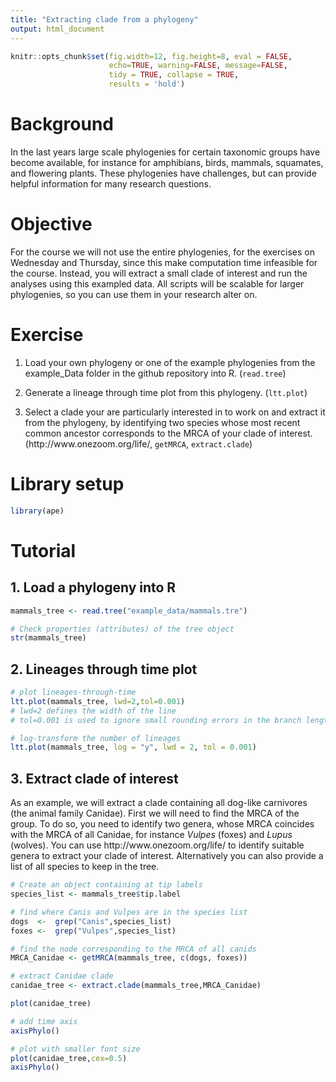 ```yaml
---
title: "Extracting clade from a phylogeny"
output: html_document
---
```


```r
knitr::opts_chunk$set(fig.width=12, fig.height=8, eval = FALSE,
                      echo=TRUE, warning=FALSE, message=FALSE,
                      tidy = TRUE, collapse = TRUE,
                      results = 'hold')
```


# Background
In the last years large scale phylogenies for certain taxonomic groups have become available, for instance for amphibians, birds, mammals, squamates, and flowering plants. These phylogenies have challenges, but can provide helpful information for many research questions. 

# Objective
For the course we will not use the entire phylogenies, for the exercises on Wednesday and Thursday, since this make computation time infeasible for the course. Instead, you will extract a small clade of interest and run the analyses using this exampled data. All scripts will be scalable for larger phylogenies, so you can use them in your research alter on.

# Exercise
1. Load your own phylogeny or one of the example phylogenies from the example_Data folder in the github repository into R. (`read.tree`)

2. Generate a lineage through time plot from this phylogeny. (`ltt.plot`)

3. Select a clade your are particularly interested in to work on and extract it from the phylogeny, by identifying two species whose most recent common ancestor corresponds to the MRCA of your clade of interest. (http://www.onezoom.org/life/, `getMRCA`, `extract.clade`)

# Library setup
```r
library(ape)
```

# Tutorial

## 1. Load a phylogeny into R

```r
mammals_tree <- read.tree("example_data/mammals.tre")

# Check properties (attributes) of the tree object
str(mammals_tree)
```


## 2. Lineages through time plot

```r
# plot lineages-through-time
ltt.plot(mammals_tree, lwd=2,tol=0.001)
# lwd=2 defines the width of the line
# tol=0.001 is used to ignore small rounding errors in the branch length

# log-transform the number of lineages
ltt.plot(mammals_tree, log = "y", lwd = 2, tol = 0.001)
```



## 3. Extract clade of interest
As an example, we will extract a clade containing all dog-like carnivores (the animal family Canidae). First we will need to find the MRCA of the group. To do so, you need to identify two genera, whose MRCA coincides with the MRCA of all Canidae, for instance *Vulpes* (foxes) and *Lupus* (wolves). You can use http://www.onezoom.org/life/ to identify suitable genera to extract your clade of interest. Alternatively you can also provide a list of all species to keep in the tree.

```r
# Create an object containing at tip labels
species_list <- mammals_tree$tip.label

# find where Canis and Vulpes are in the species list
dogs  <-  grep("Canis",species_list)
foxes <-  grep("Vulpes",species_list)

# find the node corresponding to the MRCA of all canids
MRCA_Canidae <- getMRCA(mammals_tree, c(dogs, foxes))

# extract Canidae clade
canidae_tree <- extract.clade(mammals_tree,MRCA_Canidae)

plot(canidae_tree)

# add time axis
axisPhylo()

# plot with smaller font size
plot(canidae_tree,cex=0.5)
axisPhylo()
```